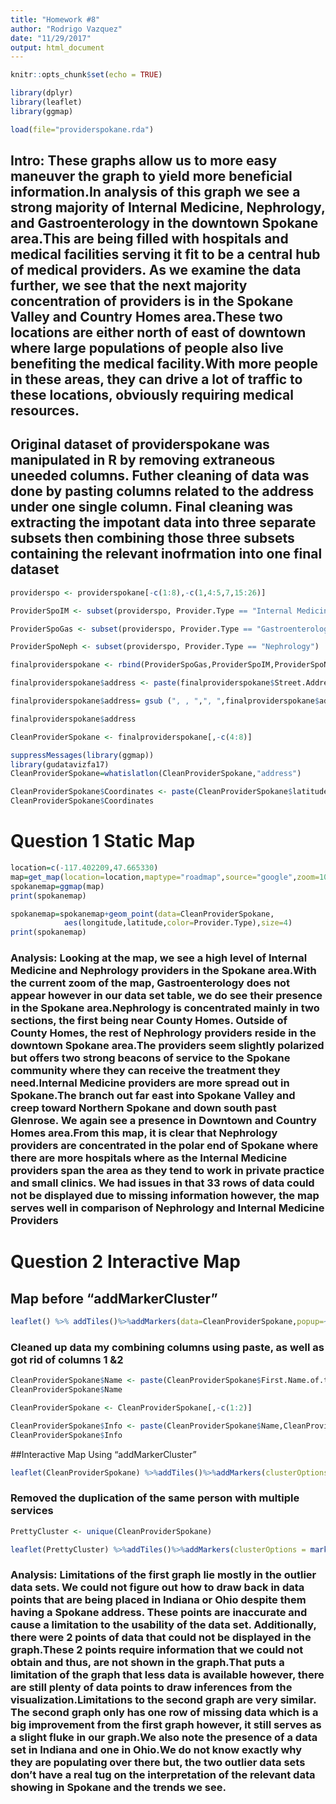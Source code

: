 ```yaml
---
title: "Homework #8"
author: "Rodrigo Vazquez"
date: "11/29/2017"
output: html_document
---
```


```r
knitr::opts_chunk$set(echo = TRUE)
```

```r
library(dplyr)
library(leaflet)
library(ggmap)
```

```r
load(file="providerspokane.rda")
```
## Intro: These graphs allow us to more easy maneuver the graph to yield more beneficial information.In analysis of this graph we see a strong majority of Internal Medicine, Nephrology, and Gastroenterology in the downtown Spokane area.This are being filled with hospitals and medical facilities serving it fit to be a central hub of medical providers. As we examine the data further, we see that the next majority concentration of providers is in the Spokane Valley and Country Homes area.These two locations are either north of east of downtown where large populations of people also live benefiting the medical facility.With more people in these areas, they can drive a lot of traffic to these locations, obviously requiring medical resources.

## Original dataset of providerspokane was manipulated in R by removing extraneous uneeded columns. Futher cleaning of data was done by pasting columns related to the address under one single column. Final cleaning was extracting the impotant data into three separate subsets then combining those three subsets containing the relevant inofrmation into one final dataset

```r
providerspo <- providerspokane[-c(1:8),-c(1,4:5,7,15:26)]
```

```r
ProviderSpoIM <- subset(providerspo, Provider.Type == "Internal Medicine")
```

```r
ProviderSpoGas <- subset(providerspo, Provider.Type == "Gastroenterology")
```

```r
ProviderSpoNeph <- subset(providerspo, Provider.Type == "Nephrology")
```

```r
finalproviderspokane <- rbind(ProviderSpoGas,ProviderSpoIM,ProviderSpoNeph)
```

```r
finalproviderspokane$address <- paste(finalproviderspokane$Street.Address.1.of.the.Provider,finalproviderspokane$Street.Address.2.of.the.Provider,finalproviderspokane$City.of.the.Provider,finalproviderspokane$State.Code.of.the.Provider,finalproviderspokane$Zip.Code.of.the.Provider, sep=", ")

```

```r
finalproviderspokane$address= gsub (", , ",", ",finalproviderspokane$address)

finalproviderspokane$address
```


```r
CleanProviderSpokane <- finalproviderspokane[,-c(4:8)]
```

```r
suppressMessages(library(ggmap))
library(gudatavizfa17)
CleanProviderSpokane=whatislatlon(CleanProviderSpokane,"address")

```

```r
CleanProviderSpokane$Coordinates <- paste(CleanProviderSpokane$latitude,CleanProviderSpokane$longitude, sep = ",")
CleanProviderSpokane$Coordinates
```

# Question 1 Static Map
```r
location=c(-117.402209,47.665330)
map=get_map(location=location,maptype="roadmap",source="google",zoom=10)
spokanemap=ggmap(map)
print(spokanemap)
```

```r
spokanemap=spokanemap+geom_point(data=CleanProviderSpokane,
            aes(longitude,latitude,color=Provider.Type),size=4)
print(spokanemap)  
```
### Analysis: Looking at the map, we see a high level of Internal Medicine and Nephrology providers in the Spokane area.With the current zoom of the map, Gastroenterology does not appear however in our data set table, we do see their presence in the Spokane area.Nephrology is concentrated mainly in two sections, the first being near County Homes. Outside of County Homes, the rest of Nephrology providers reside in the downtown Spokane area.The providers seem slightly polarized but offers two strong beacons of service to the Spokane community where they can receive the treatment they need.Internal Medicine providers are more spread out in Spokane.The branch out far east into Spokane Valley and creep toward Northern Spokane and down south past Glenrose. We again see a presence in Downtown and Country Homes area.From this map, it is clear that Nephrology providers are concentrated in the polar end of Spokane where there are more hospitals where as the Internal Medicine providers span the area as they tend to work in private practice and small clinics. We had issues in that 33 rows of data could not be displayed due to missing information however, the map serves well in comparison of Nephrology and Internal Medicine Providers

# Question 2 Interactive Map
## Map before "addMarkerCluster"
```r
leaflet() %>% addTiles()%>%addMarkers(data=CleanProviderSpokane,popup=~Provider.Type)
```

### Cleaned up data my combining columns using paste, as well as got rid of columns 1 &2
```r
CleanProviderSpokane$Name <- paste(CleanProviderSpokane$First.Name.of.the.Provider,CleanProviderSpokane$Last.Name.Organization.Name.of.the.Provider)
CleanProviderSpokane$Name
```

```r
CleanProviderSpokane <- CleanProviderSpokane[,-c(1:2)]
```

```r
CleanProviderSpokane$Info <- paste(CleanProviderSpokane$Name,CleanProviderSpokane$address,CleanProviderSpokane$Gender.of.the.Provider, sep = ",")
CleanProviderSpokane$Info
```

##Interactive Map Using "addMarkerCluster"
```r
leaflet(CleanProviderSpokane) %>%addTiles()%>%addMarkers(clusterOptions = markerClusterOptions(),popup=~Info)
```

### Removed the duplication of the same person with multiple services
```r
PrettyCluster <- unique(CleanProviderSpokane)
```

```r
leaflet(PrettyCluster) %>%addTiles()%>%addMarkers(clusterOptions = markerClusterOptions(),popup=~Info)
```
### Analysis: Limitations of the first graph lie mostly in the outlier data sets. We could not figure out how to draw back in data points that are being placed in Indiana or Ohio despite them having a Spokane address. These points are inaccurate and cause a limitation to the usability of the data set. Additionally, there were 2 points of data that could not be displayed in the graph.These 2 points require information that we could not obtain and thus, are not shown in the graph.That puts a limitation of the graph that less data is available however, there are still plenty of data points to draw inferences from the visualization.Limitations to the second graph are very similar. The second graph only has one row of missing data which is a big improvement from the first graph however, it still serves as a slight fluke in our graph.We also note the presence of a data set in Indiana and one in Ohio.We do not know exactly why they are populating over there but, the two outlier data sets don’t have a real tug on the interpretation of the relevant data showing in Spokane and the trends we see.